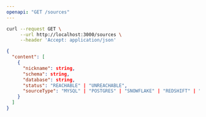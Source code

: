 ```yaml
---
openapi: "GET /sources"
---
```


<RequestExample>

```bash Example Request
curl --request GET \
     --url http://localhost:3000/sources \
     --header 'Accept: application/json'
```

</RequestExample>

<ResponseExample>

```json Response
{
  "content": [
    {
      "nickname": string,
      "schema": string,
      "database": string,
      "status": "REACHABLE" | "UNREACHABLE",
      "sourceType": "MYSQL" | "POSTGRES" | "SNOWFLAKE" | "REDSHIFT" | "BIGQUERY",
    }
  ]
}
```

</ResponseExample>
